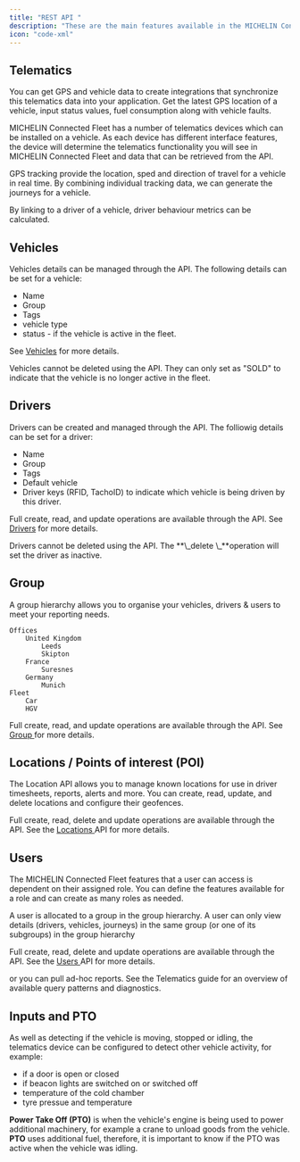 ```yaml
---
title: "REST API "
description: "These are the main features available in the MICHELIN Connected Fleet API. "
icon: "code-xml"
---
```


## Telematics

You can get GPS and vehicle data to create integrations that synchronize this telematics data into your application. Get the latest GPS location of a vehicle, input status values, fuel consumption along with vehicle faults.

MICHELIN Connected Fleet has a number of telematics devices which can be installed on a vehicle. As each device has different interface features, the device will determine the telematics functionality you will see in MICHELIN Connected Fleet and data that can be retrieved from the API.

GPS tracking provide the location, sped and direction of travel for a vehicle in real time. By combining individual tracking data, we can generate the journeys for a vehicle.

By linking to a driver of a vehicle, driver behaviour metrics can be calculated.

## Vehicles

Vehicles details can be managed through the API. The following details can be set for a vehicle:

- Name
- Group
- Tags
- vehicle type
- status - if the vehicle is active in the fleet.

See [Vehicles](/solution/vehicles) for more details.

<Note>
  Vehicles cannot be deleted using the API. They can only set as "SOLD" to indicate that the vehicle is no longer active in the fleet.
</Note>

## Drivers

Drivers can be created and managed through the API. The folliowig details can be set for a driver:

- Name
- Group
- Tags
- Default vehicle
- Driver keys (RFID, TachoID) to indicate which vehicle is being driven by this driver.

Full create, read, and update operations are available through the API. See [Drivers](/solution/drivers) for more details.

<Note>
  Drivers cannot be deleted using the API. The **\_delete \_**operation will set the driver as inactive.
</Note>

## Group

A group hierarchy allows you to organise your vehicles, drivers & users to meet your reporting needs.

```
Offices
	United Kingdom
		Leeds
		Skipton
	France
		Suresnes
	Germany
		Munich
Fleet
	Car
	HGV
```

Full create, read, and update operations are available through the API. See [Group ](/solution/group)for more details.

## Locations / Points of interest (POI)

The Location API allows you to manage known locations for use in driver timesheets, reports, alerts and more. You can create, read, update, and delete locations and configure their geofences.

Full create, read, delete and update operations are available through the API. See the [Locations ](/solution/locations)API for more details.

## Users

The MICHELIN Connected Fleet features that a user can access is dependent on their assigned role. You can define the features available for a role and can create as many roles as needed.

A user is allocated to a group in the group hierarchy. A user can only view details (drivers, vehicles, journeys) in the same group (or one of its subgroups) in the group hierarchy

Full create, read, delete and update operations are available through the API. See the [Users ](/solution/users)API for more details.

or you can pull ad-hoc reports. See the Telematics guide for an overview of available query patterns and diagnostics.

## Inputs and PTO

As well as detecting if the vehicle is moving, stopped or idling, the telematics device can be configured to detect other vehicle activity, for example:

- if a door is open or closed
- if beacon lights are switched on or switched off
- temperature of the cold chamber
- tyre pressue and temperature

**Power Take Off (PTO)** is when the vehicle's engine is being used to power additional machinery, for example a crane to unload goods from the vehicle. **PTO** uses additional fuel, therefore, it is important to know if the PTO was active when the vehicle was idling. 
